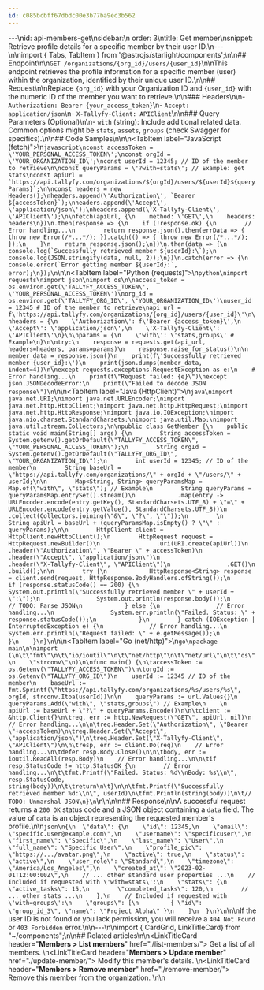 ```yaml
---
id: c085bcbff67dbdc00e3b77ba9ec3b562
---
```


---\nid: api-members-get\nsidebar:\n  order: 3\ntitle: Get member\nsnippet: Retrieve profile details for a specific member by their user ID.\n---\n\nimport { Tabs, TabItem } from \'@astrojs/starlight/components\';\n\n## Endpoint\n\n`GET /organizations/{org_id}/users/{user_id}`\n\nThis endpoint retrieves the profile information for a specific member (user) within the organization, identified by their unique user ID.\n\n## Request\n\nReplace `{org_id}` with your Organization ID and `{user_id}` with the numeric ID of the member you want to retrieve.\n\n### Headers\n\n-   `Authorization: Bearer {your_access_token}`\n-   `Accept: application/json`\n-   `X-Tallyfy-Client: APIClient`\n\n### Query Parameters (Optional)\n\n-   `with` (string): Include additional related data. Common options might be `stats`, `assets`, `groups` (check Swagger for specifics).\n\n## Code Samples\n\n<Tabs>\n<TabItem label=\"JavaScript (fetch)\">\n```javascript\nconst accessToken = \'YOUR_PERSONAL_ACCESS_TOKEN\';\nconst orgId = \'YOUR_ORGANIZATION_ID\';\nconst userId = 12345; // ID of the member to retrieve\n\nconst queryParams = \'?with=stats\'; // Example: get stats\nconst apiUrl = `https://api.tallyfy.com/organizations/${orgId}/users/${userId}${queryParams}`;\n\nconst headers = new Headers();\nheaders.append(\'Authorization\', `Bearer ${accessToken}`);\nheaders.append(\'Accept\', \'application/json\');\nheaders.append(\'X-Tallyfy-Client\', \'APIClient\');\n\nfetch(apiUrl, {\n    method: \'GET\',\n    headers: headers\n})\n.then(response => {\n    if (!response.ok) {\n        // Error handling...\n        return response.json().then(errData => { throw new Error(/*...*/); }).catch(() => { throw new Error(/*...*/); });\n    }\n    return response.json();\n})\n.then(data => {\n    console.log(`Successfully retrieved member ${userId}:\`);\n    console.log(JSON.stringify(data, null, 2));\n})\n.catch(error => {\n    console.error(`Error getting member ${userId}:`, error);\n});\n```\n</TabItem>\n<TabItem label=\"Python (requests)\">\n```python\nimport requests\nimport json\nimport os\n\naccess_token = os.environ.get(\'TALLYFY_ACCESS_TOKEN\', \'YOUR_PERSONAL_ACCESS_TOKEN\')\norg_id = os.environ.get(\'TALLYFY_ORG_ID\', \'YOUR_ORGANIZATION_ID\')\nuser_id = 12345 # ID of the member to retrieve\napi_url = f\'https://api.tallyfy.com/organizations/{org_id}/users/{user_id}\'\n\nheaders = {\n    \'Authorization\': f\'Bearer {access_token}\',\n    \'Accept\': \'application/json\',\n    \'X-Tallyfy-Client\': \'APIClient\'\n}\n\nparams = {\n    \'with\': \'stats,groups\' # Example\n}\n\ntry:\n    response = requests.get(api_url, headers=headers, params=params)\n    response.raise_for_status()\n\n    member_data = response.json()\n    print(f\'Successfully retrieved member {user_id}:\')\n    print(json.dumps(member_data, indent=4))\n\nexcept requests.exceptions.RequestException as e:\n    # Error handling...\n    print(f\"Request failed: {e}\")\nexcept json.JSONDecodeError:\n    print(\"Failed to decode JSON response\")\n```\n</TabItem>\n<TabItem label=\"Java (HttpClient)\">\n```java\nimport java.net.URI;\nimport java.net.URLEncoder;\nimport java.net.http.HttpClient;\nimport java.net.http.HttpRequest;\nimport java.net.http.HttpResponse;\nimport java.io.IOException;\nimport java.nio.charset.StandardCharsets;\nimport java.util.Map;\nimport java.util.stream.Collectors;\n\npublic class GetMember {\n    public static void main(String[] args) {\n        String accessToken = System.getenv().getOrDefault(\"TALLYFY_ACCESS_TOKEN\", \"YOUR_PERSONAL_ACCESS_TOKEN\");\n        String orgId = System.getenv().getOrDefault(\"TALLYFY_ORG_ID\", \"YOUR_ORGANIZATION_ID\");\n        int userId = 12345; // ID of the member\n        String baseUrl = \"https://api.tallyfy.com/organizations/\" + orgId + \"/users/\" + userId;\n\n        Map<String, String> queryParamsMap = Map.of(\"with\", \"stats\"); // Example\n        String queryParams = queryParamsMap.entrySet().stream()\n            .map(entry -> URLEncoder.encode(entry.getKey(), StandardCharsets.UTF_8) + \"=\" + URLEncoder.encode(entry.getValue(), StandardCharsets.UTF_8))\n            .collect(Collectors.joining(\"&\", \"?\", \"\"));\n        \n        String apiUrl = baseUrl + (queryParamsMap.isEmpty() ? \"\" : queryParams);\n\n        HttpClient client = HttpClient.newHttpClient();\n        HttpRequest request = HttpRequest.newBuilder()\n                .uri(URI.create(apiUrl))\n                .header(\"Authorization\", \"Bearer \" + accessToken)\n                .header(\"Accept\", \"application/json\")\n                .header(\"X-Tallyfy-Client\", \"APIClient\")\n                .GET()\n                .build();\n\n        try {\n            HttpResponse<String> response = client.send(request, HttpResponse.BodyHandlers.ofString());\n            if (response.statusCode() == 200) {\n                System.out.println(\"Successfully retrieved member \" + userId + \":\");\n                System.out.println(response.body());\n                // TODO: Parse JSON\n            } else {\n                // Error handling...\n                System.err.println(\"Failed. Status: \" + response.statusCode());\n            }\n        } catch (IOException | InterruptedException e) {\n             // Error handling...\n             System.err.println(\"Request failed: \" + e.getMessage());\n        }\n    }\n}\n```\n</TabItem>\n<TabItem label=\"Go (net/http)\">\n```go\npackage main\n\nimport (\n\t\"fmt\"\n\t\"io/ioutil\"\n\t\"net/http\"\n\t\"net/url\"\n\t\"os\"\n    \"strconv\"\n)\n\nfunc main() {\n\taccessToken := os.Getenv(\"TALLYFY_ACCESS_TOKEN\")\n\torgId := os.Getenv(\"TALLYFY_ORG_ID\")\n    userId := 12345 // ID of the member\n    baseUrl := fmt.Sprintf(\"https://api.tallyfy.com/organizations/%s/users/%s\", orgId, strconv.Itoa(userId))\n\n    queryParams := url.Values{}\n    queryParams.Add(\"with\", \"stats,groups\") // Example\n    \n    apiUrl := baseUrl + \"?\" + queryParams.Encode()\n\n\tclient := &http.Client{}\n\treq, err := http.NewRequest(\"GET\", apiUrl, nil)\n    // Error handling...\n\n\treq.Header.Set(\"Authorization\", \"Bearer \"+accessToken)\n\treq.Header.Set(\"Accept\", \"application/json\")\n\treq.Header.Set(\"X-Tallyfy-Client\", \"APIClient\")\n\n\tresp, err := client.Do(req)\n    // Error handling...\n\tdefer resp.Body.Close()\n\n\tbody, err := ioutil.ReadAll(resp.Body)\n    // Error handling...\n\n\tif resp.StatusCode != http.StatusOK {\n        // Error handling...\n\t\tfmt.Printf(\"Failed. Status: %d\\nBody: %s\\n\", resp.StatusCode, string(body))\n\t\treturn\n\t}\n\n\tfmt.Printf(\"Successfully retrieved member %d:\\n\", userId)\n\tfmt.Println(string(body))\n\t// TODO: Unmarshal JSON\n}\n```\n</TabItem>\n</Tabs>\n\n## Response\n\nA successful request returns a `200 OK` status code and a JSON object containing a `data` field. The value of `data` is an object representing the requested member's profile.\n\n```json\n{\n  \"data\": {\n    \"id\": 12345,\n    \"email\": \"specific.user@example.com\",\n    \"username\": \"specificuser\",\n    \"first_name\": \"Specific\",\n    \"last_name\": \"User\",\n    \"full_name\": \"Specific User\",\n    \"profile_pic\": \"https://.../avatar.png\",\n    \"active\": true,\n    \"status\": \"active\",\n    \"user_role\": \"Standard\",\n    \"timezone\": \"America/Los_Angeles\",\n    \"created_at\": \"2023-02-01T12:00:00Z\",\n    // ... other standard user properties ...\n    // Included if requested with \'with=stats\':\n    \"stats\": {\n        \"active_tasks\": 15,\n        \"completed_tasks\": 120,\n        // ... other stats ...\n    },\n    // Included if requested with \'with=groups\':\n    \"groups\": [\n         { \"id\": \"group_id_3\", \"name\": \"Project Alpha\" }\n    ]\n  }\n}\n```\n\nIf the user ID is not found or you lack permission, you will receive a `404 Not Found` or `403 Forbidden` error.\n\n---\n\nimport { CardGrid, LinkTitleCard} from \"~/components\";\n\n## Related articles\n<CardGrid>\n<LinkTitleCard header=\"<b>Members > List members</b>\" href=\"./list-members/\"> Get a list of all members. </LinkTitleCard>\n<LinkTitleCard header=\"<b>Members > Update member</b>\" href=\"./update-member/\"> Modify this member\'s details. </LinkTitleCard>\n<LinkTitleCard header=\"<b>Members > Remove member</b>\" href=\"./remove-member/\"> Remove this member from the organization. </LinkTitleCard>\n</CardGrid>\n